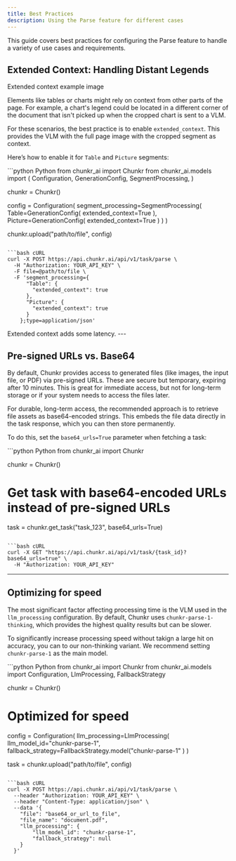 ```yaml
---
title: Best Practices
description: Using the Parse feature for different cases
---
```


This guide covers best practices for configuring the Parse feature to handle a variety of use cases and requirements.

## Extended Context: Handling Distant Legends

<Frame>Extended context example image</Frame>

Elements like tables or charts might rely on context from other parts of the page. For example, a chart's legend could be located in a different corner of the document that isn't picked up when the cropped chart is sent to a VLM.

For these scenarios, the best practice is to enable `extended_context`. This provides the VLM with the full page image with the cropped segment as context.

Here’s how to enable it for `Table` and `Picture` segments:

<CodeGroup>
  ```python Python
  from chunkr_ai import Chunkr
  from chunkr_ai.models import (
      Configuration,
      GenerationConfig,
      SegmentProcessing,
  )

chunkr = Chunkr()

config = Configuration(
segment_processing=SegmentProcessing(
Table=GenerationConfig(
extended_context=True
),
Picture=GenerationConfig(
extended_context=True
)
)
)

chunkr.upload("path/to/file", config)

````

```bash cURL
curl -X POST https://api.chunkr.ai/api/v1/task/parse \
  -H "Authorization: YOUR_API_KEY" \
  -F file=@path/to/file \
  -F 'segment_processing={
      "Table": {
        "extended_context": true
      },
      "Picture": {
        "extended_context": true
      }
    };type=application/json'
````

</CodeGroup>
<Tip>
  Extended context adds some latency.
</Tip>
---

## Pre-signed URLs vs. Base64

By default, Chunkr provides access to generated files (like images, the input file, or PDF) via pre-signed URLs. These are secure but temporary, expiring after 10 minutes. This is great for immediate access, but not for long-term storage or if your system needs to access the files later.

For durable, long-term access, the recommended approach is to retrieve file assets as base64-encoded strings. This embeds the file data directly in the task response, which you can then store permanently.

To do this, set the `base64_urls=True` parameter when fetching a task:

<CodeGroup>
  ```python Python
  from chunkr_ai import Chunkr

chunkr = Chunkr()

# Get task with base64-encoded URLs instead of pre-signed URLs

task = chunkr.get_task("task_123", base64_urls=True)

````

```bash cURL
curl -X GET "https://api.chunkr.ai/api/v1/task/{task_id}?base64_urls=true" \
  -H "Authorization: YOUR_API_KEY"
````

</CodeGroup>

---

## Optimizing for speed

The most significant factor affecting processing time is the VLM used in the `llm_processing` configuration. By default, Chunkr uses `chunkr-parse-1-thinking`, which provides the highest quality results but can be slower.

To significantly increase processing speed without takign a large hit on accuracy, you can to our non-thinking variant. We recommend setting `chunkr-parse-1` as the main model.

<CodeGroup>
  ```python Python
  from chunkr_ai import Chunkr
  from chunkr_ai.models import Configuration, LlmProcessing, FallbackStrategy

chunkr = Chunkr()

# Optimized for speed

config = Configuration(
llm_processing=LlmProcessing(
llm_model_id="chunkr-parse-1",
fallback_strategy=FallbackStrategy.model("chunkr-parse-1"
)
)

task = chunkr.upload("path/to/file", config)

````

```bash cURL
curl -X POST https://api.chunkr.ai/api/v1/task/parse \
  --header "Authorization: YOUR_API_KEY" \
  --header "Content-Type: application/json" \
  --data '{
    "file": "base64_or_url_to_file",
    "file_name": "document.pdf",
    "llm_processing": {
        "llm_model_id": "chunkr-parse-1",
        "fallback_strategy": null
    }
  }'
````

</CodeGroup>


